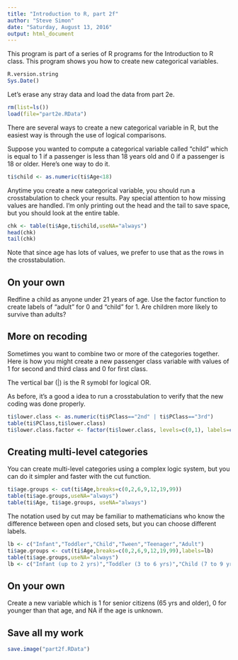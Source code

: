 ```yaml
---
title: "Introduction to R, part 2f"
author: "Steve Simon"
date: "Saturday, August 13, 2016"
output: html_document
---
```


This program is part of a series of R programs for the Introduction to R class. This program shows you how to create new categorical variables.

```r
R.version.string
Sys.Date()
```

Let's erase any stray data and load the data from part 2e.

```r
rm(list=ls())
load(file="part2e.RData")
```

There are several ways to create a new categorical variable in R, but the easiest way is through the use of logical comparisons.

Suppose you wanted to compute a categorical variable called "child" which is equal to 1 if a passenger is less than 18 years old and 0 if a passenger is 18 or older. Here's one way to do it.

```r
ti$child <- as.numeric(ti$Age<18)
```

Anytime you create a new categorical variable, you should run a crosstabulation to check your results. Pay special attention to how missing values are handled. I'm only printing out the head and the tail to save space, but you should look at the entire table.

```r
chk <- table(ti$Age,ti$child,useNA="always")
head(chk)
tail(chk)
```

Note that since age has lots of values, we prefer to use that as the rows in the crosstabulation.

## On your own

Redfine a child as anyone under 21 years of age. Use the factor function to create labels of "adult" for 0 and "child" for 1. Are children more likely to survive than adults?

## More on recoding

Sometimes you want to combine two or more of the categories together. Here is how you might create a new passenger class variable with values of 1 for second and third class and 0 for first class.

The vertical bar (|) is the R symobl for logical OR.

As before, it's a good a idea to run a crosstabulation to verify that the new coding was done properly.

```r
ti$lower.class <- as.numeric(ti$PClass=="2nd" | ti$PClass=="3rd")
table(ti$PClass,ti$lower.class)
ti$lower.class.factor <- factor(ti$lower.class, levels=c(0,1), labels=c("No", "Yes"))
```

## Creating multi-level categories

You can create multi-level categories using a complex logic system, but you can do it simpler and faster with the cut function.

```r
ti$age.groups <- cut(ti$Age,breaks=c(0,2,6,9,12,19,99))
table(ti$age.groups,useNA="always")
table(ti$Age, ti$age.groups, useNA="always")
```

The notation used by cut may be familiar to mathematicians who know the difference between open and closed sets, but you can choose different labels.

```r
lb <- c("Infant","Toddler","Child","Tween","Teenager","Adult")
ti$age.groups <- cut(ti$Age,breaks=c(0,2,6,9,12,19,99),labels=lb)
table(ti$age.groups,useNA="always")
lb <- c("Infant (up to 2 yrs)","Toddler (3 to 6 yrs)","Child (7 to 9 yrs)","Tween (10 to 12 yrs)","Teenager (13 to 19 yrs)","Adult (20 yrs and older")
```

## On your own

Create a new variable which is 1 for senior citizens (65 yrs and older), 0 for younger than that age, and NA if the age is unknown.

## Save all my work

```r
save.image("part2f.RData")
```